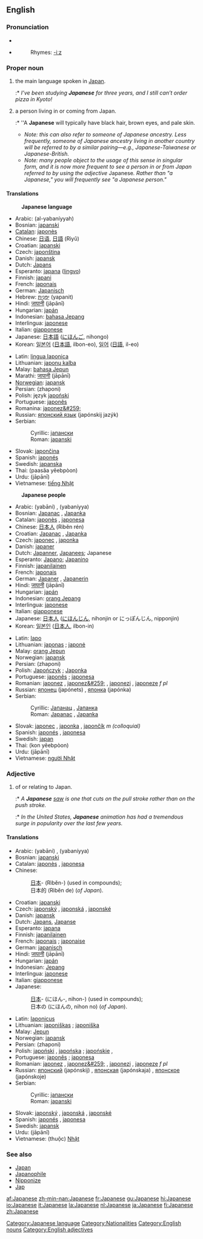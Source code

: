 {{interwiktionary|code=ja}}
==English==
{{wikipedia}}
===Pronunciation===
*{{IPA|/ˌʤæpəˈniːz/}}
*{{SAMPA|/%dZ{p@"ni:z/}}
*:Rhymes: [[Rhymes:English:-iːz|-iːz]]

===Proper noun===
{{en-proper noun|Japanese|-}}

# {{uncountable}} the main language spoken in [[Japan]].
#:* ''I’ve been studying '''Japanese''' for three years, and I still can’t order pizza in Kyoto!''
# {{countable}} a person living in or coming from Japan.
#:* ''A '''Japanese''' will typically have black hair, brown eyes, and pale skin.
#* ''Note: this can also refer to someone of Japanese ancestry. Less frequently, someone of Japanese ancestry living in another country will be referred to by a similar pairing—e.g., Japanese-Taiwanese or Japanese-British.''
#* ''Note: many people object to the usage of this sense in singular form, and it is now more frequent to see a person in or from Japan referred to by using the adjective'' Japanese''. Rather than "a Japanese," you will frequently see "a Japanese person."''

====Translations====
:'''Japanese language'''
{{top}}
*Arabic: {{ARchar|[[اليابانية]]}} (al-yabaníyyah) {{f}}
*Bosnian: [[japanski#Bosnian|japanski]] {{m}}
*[[Catalan]]: [[japonès]]
*Chinese: [[日语]], [[日語]] (Rìyǔ)
*Croatian: [[japanski#Croatian|japanski]] {{m}}
*Czech: [[japonština]] {{f}}
*Danish: [[japansk]]
*Dutch: [[Japans]]
*Esperanto: [[japana]] ([[lingvo]])
*Finnish: [[japani]]
*French: [[japonais]] {{m}}
*German: [[Japanisch]] {{n}}
*Hebrew: [[יפנית|יָפָּנִית]] (yapanit)
*Hindi: [[जापानी]] (jāpānī)
*Hungarian: [[japán]]
*Indonesian: [[bahasa Jepang]]
*Interlingua: [[japonese]]
*Italian: [[giapponese]] {{m}}
*Japanese: [[日本語]] ([[にほんご]], nihongo)
*Korean: [[일본어]] ([[日本語]], ilbon-eo), [[일어]] ([[日語]], il-eo)
{{mid}}
*Latin: [[lingua Iaponica]] {{f}}
*Lithuanian: [[japonų kalba]] {{f}}
*Malay: [[bahasa Jepun]]
*Marathi: [[जापानी]] (jāpānī)
*[[Norwegian]]: [[japansk]]
*Persian: {{FAchar|[[ژاپنی]]}} (zhaponi)
*Polish: język [[japoński]]
*Portuguese: [[japonês]] {{m}}
*Romanina: [[japonez&#259;]] {{f}}
*Russian: [[японский|японский язык]] (japónskij jazýk) {{m}}
*Serbian:
*:Cyrillic: [[јапански#Serbian|јапански]] {{m}}
*:Roman: [[japanski#Serbian|japanski]] {{m}}
*Slovak: [[japončina]] {{f}}
*Spanish: [[japonés]] {{m}}
*Swedish: [[japanska]]
*Thai: {{THchar|[[ภาษาญี่ปุ่น]]}} (paasăa yêebpòon)
*Urdu: {{URchar|[[جاپانی]]}} (jāpānī)
*Vietnamese: [[tiếng Nhật]]
{{bottom}}

:'''Japanese people'''
{{top}}
*Arabic: {{ARchar|[[ياباني]]}} (yabāni) {{m}}, {{ARchar|[[يابانية]]}} (yabaníyya) {{f}}
*Bosnian: [[Japanac]] {{m}}, [[Japanka]] {{f}}
*Catalan: [[japonès]] {{m}}, [[japonesa]] {{f}}
*Chinese: [[日本人]] (Rìběn rén)
*Croatian: [[Japanac]] {{m}}, [[Japanka]] {{f}}
*Czech: [[japonec]] {{m}}, [[japonka]] {{f}}
*Danish: [[japaner]]
*Dutch: [[Japanner]], [[Japanees]]; Japanese
*Esperanto: [[Japano]]; [[Japanino]]
*Finnish: [[japanilainen]]
*French: [[japonais]] {{m}}
*German: [[Japaner]] {{m}}, [[Japanerin]] {{f}}
*Hindi: [[जापानी]] (jāpānī)
*Hungarian: [[japán]]
*Indonesian: [[orang Jepang]]
*Interlingua: [[japonese]]
*Italian: [[giapponese]]
*Japanese: [[日本人]] ([[にほんじん]], nihonjin or にっぽんじん, nipponjin)
*Korean: [[일본인]] ([[日本人]], ilbon-in)
{{mid}}
*Latin: [[Iapo]] {{c}}
*Lithuanian: [[japonas]] {{m}}; [[japonė]] {{f}}
*Malay: [[orang Jepun]]
*Norwegian: [[japansk]]
*Persian: {{FAchar|[[ژاپنی]]}} (zhaponi)
*Polish: [[Japończyk]] {{m}}; [[Japonka]] {{f}}
*Portuguese: [[japonês]] {{m}}; [[japonesa]] {{f}}
*Romanian: [[japonez]] {{m}}, [[japonez&#259;]] {{f}}, [[japonezi]] {{p}}, [[japoneze]] ''f pl''
*Russian: [[японец]] (japónets) {{m}}, [[японка]] (japónka) {{f}}
*Serbian:
*:Cyrillic: [[Јапанац#Serbian|Јапанац]] {{m}}, [[Јапанка#Serbian|Јапанка]] {{f}}
*:Roman: [[Japanac#Serbian|Japanac]] {{m}}, [[Japanka#Serbian|Japanka]] {{f}}
*Slovak: [[japonec]] {{m}}, [[japonka]] {{f}}, [[japončík]] ''m (colloquial)''
*Spanish: [[japonés]] {{m}}, [[japonesa]] {{f}}
*Swedish: [[japan]]
*Thai: {{THchar|[[คนญี่ปุ่น]]}} (kon yêebpòon)
*Urdu: {{URchar|[[جاپانی]]}} (jāpānī)
*Vietnamese: [[người Nhật]]
{{bottom}}

===Adjective===
{{en-adj-more}}

# of or relating to Japan.
#:* ''A '''Japanese''' [[saw]] is one that cuts on the pull stroke rather than on the push stroke.''
#:* ''In the United States, '''Japanese''' animation has had a tremendous surge in popularity over the last few years.''

====Translations====
{{top}}
*Arabic: {{ARchar|[[ياباني]]}} (yabāni) {{m}}, {{ARchar|[[يابانية]]}} (yabaníyya) {{f}}
*Bosnian: [[japanski#Bosnian|japanski]] {{m}}
*Catalan: [[japonès]] {{m}}, [[japonesa]] {{f}}
*Chinese:
*:[[日本]]- (Rìběn-) (used in compounds); 
*:日本的 (Rìběn de) (''of Japan'').
*Croatian: [[japanski#Croatian|japanski]] {{m}}
*Czech: [[japonský]] {{m}}, [[japonská]] {{f}}, [[japonské]] {{n}}
*Danish: [[japansk]]
*Dutch: [[Japans]], [[Japanse]]
*Esperanto: [[japana]]
*Finnish: [[japanilainen]]
*French: [[japonais]] {{m}}; [[japonaise]] {{f}}
*German: [[japanisch]]
*Hindi: [[जापानी]] (jāpānī)
*Hungarian: [[japán]]
*Indonesian: [[Jepang]]
*Interlingua: [[japonese]]
*Italian: [[giapponese]]
*Japanese: 
*:[[日本]]- (にほん-, nihon-) (used in compounds); 
*:日本の (にほんの, nihon no) (''of Japan'').
{{mid}}
*Latin: [[Iaponicus]]
*Lithuanian: [[japoniškas]] {{m}}; [[japoniška]] {{f}}
*Malay: [[Jepun]]
*Norwegian: [[japansk]]
*Persian: {{FAchar|[[ژاپنی]]}} (zhaponi)
*Polish: [[japoński]] {{m}}, [[japońska]] {{f}}; [[japońskie]] {{n}}, {{p}}
*Portuguese: [[japonês]] {{m}}; [[japonesa]] {{f}}
*Romanian: [[japonez]] {{m}}, [[japonez&#259;]] {{f}}, [[japonezi]] {{p}}, [[japoneze]] ''f pl''
*Russian: [[японский]] (japónskij) {{m}}, [[японская]] (japónskaja) {{f}}, [[японское]] (japónskoje) {{n}}
*Serbian:
*:Cyrillic: [[јапански#Serbian|јапански]] {{m}}
*:Roman: [[japanski#Serbian|japanski]] {{m}}
*Slovak: [[japonský]] {{m}}, [[japonská]] {{f}}, [[japonské]] {{n}}
*Spanish: [[japonés]] {{m}}, [[japonesa]] {{f}}
*Swedish: [[japansk]]
*Urdu: {{URchar|[[جاپانی]]}} (jāpānī)
*Vietnamese: (thuộc) [[Nhật]]
{{bottom}}

===See also===
*[[Japan]]
*[[Japanophile]]
*[[Nipponize]]
*[[Jap]]


[[Category:Japanese language]]
[[Category:Nationalities]]
[[Category:English nouns]]
[[Category:English adjectives]]

[[af:Japanese]]
[[zh-min-nan:Japanese]]
[[fr:Japanese]]
[[gu:Japanese]]
[[hi:Japanese]]
[[io:Japanese]]
[[it:Japanese]]
[[la:Japanese]]
[[nl:Japanese]]
[[ja:Japanese]]
[[fi:Japanese]]
[[zh:Japanese]]